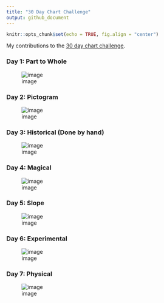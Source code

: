 ```yaml
---
title: "30 Day Chart Challenge"
output: github_document
---
```


```r
knitr::opts_chunk$set(echo = TRUE, fig.align = "center")
```

My contributions to the [30 day chart challenge](https://github.com/Z3tt/30DayChartChallenge_2021).  

### Day 1: Part to Whole    
![image](day01 - part to whole/day01_part_to_whole.png)  

### Day 2: Pictogram   
![image](day02 - pictogram/day02_pictogram.png)

### Day 3: Historical (Done by hand)   
![image](day03 - historical/day03_historical.jpg)

### Day 4: Magical    
![image](day04 - magical/day04_magical.png)  

### Day 5: Slope   
![image](day05 - slope/day05_slope.png)  

### Day 6: Experimental   
![image](day06 - experimental/day06_experiemental.jpg)  

### Day 7: Physical   
![image](day07 - physical/day07_physical.png)  





















